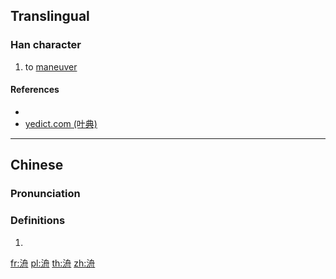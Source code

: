 {{character info/new}}
==Translingual==

===Han character===
{{Han char|rn=85|rad=水|as=06|sn=9|four=37140|canj=EHBY|ids=⿰氵舟}}

# {{lb|zh|archaic}} to [[maneuver]]

====References====
* {{Han ref|kx=0619.140|dkj=17349|dj=1014.090|hdz=31612.020|uh=6D00|ud=27904|bh=CF7C|bd=53116}}
* [http://yedict.com/htm/6D/6D00.htm yedict.com (叶典)]

----

==Chinese==
{{zh-forms}}

===Pronunciation===
{{zh-pron
|m=pán,zhōu
|c=pun4,zau1
|mc=
|oc=
|ma=
|cat=v
}}

===Definitions===
{{zh-hanzi}}

# {{rfdef|lang=zh}}

[[fr:洀]]
[[pl:洀]]
[[th:洀]]
[[zh:洀]]